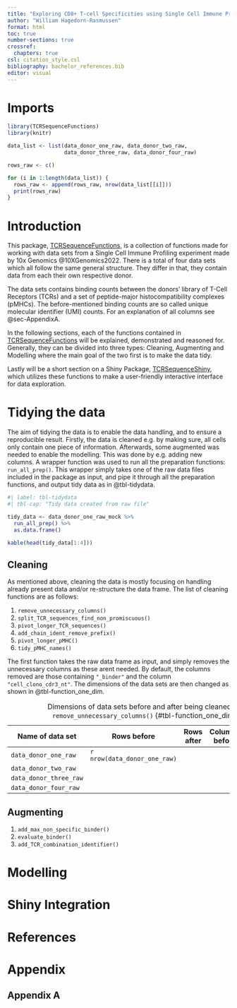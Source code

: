 ```yaml
---
title: "Exploring CD8+ T-cell Specificities using Single Cell Immune Profiling with an Outlook to Reproducible Bio Data Science"
author: "William Hagedorn-Rasmussen"
format: html
toc: true
number-sections: true
crossref:
  chapters: true
csl: citation_style.csl
bibliography: bachelor_references.bib
editor: visual
---
```


# Imports {#sec-Import}

```r
library(TCRSequenceFunctions)
library(knitr)
```

```r
data_list <- list(data_donor_one_raw, data_donor_two_raw,
                  data_donor_three_raw, data_donor_four_raw)

rows_raw <- c()

for (i in 1:length(data_list)) {
  rows_raw <- append(rows_raw, nrow(data_list[[i]])) 
  print(rows_raw)
}
```

# Introduction {#sec-Intro}

This package, [TCRSequenceFunctions](https://github.com/WilliamH-R/TCRSequenceFunctions), is a collection of functions made for working with data sets from a Single Cell Immune Profiling experiment made by 10x Genomics @10XGenomics2022. There is a total of four data sets which all follow the same general structure. They differ in that, they contain data from each their own respective donor.

The data sets contains binding counts between the donors' library of T-Cell Receptors (TCRs) and a set of peptide-major histocompatibility complexes (pMHCs). The before-mentioned binding counts are so called unique molecular identifier (UMI) counts. For an explanation of all columns see @sec-AppendixA.

In the following sections, each of the functions contained in [TCRSequenceFunctions](https://github.com/WilliamH-R/TCRSequenceFunctions) will be explained, demonstrated and reasoned for. Generally, they can be divided into three types: Cleaning, Augmenting and Modelling where the main goal of the two first is to make the data tidy.

Lastly will be a short section on a Shiny Package, [TCRSequenceShiny](https://github.com/WilliamH-R/TCRSequenceShiny), which utilizes these functions to make a user-friendly interactive interface for data exploration.

# Tidying the data {#sec-TidyData}

The aim of tidying the data is to enable the data handling, and to ensure a reproducible result. Firstly, the data is cleaned e.g. by making sure, all cells only contain one piece of information. Afterwards, some augmented was needed to enable the modelling. This was done by e.g. adding new columns. A wrapper function was used to run all the preparation functions: `run_all_prep()`. This wrapper simply takes one of the raw data files included in the package as input, and pipe it through all the preparation functions, and output tidy data as in @tbl-tidydata.

```r
#| label: tbl-tidydata
#| tbl-cap: "Tidy data created from raw file"

tidy_data <- data_donor_one_raw_mock %>% 
  run_all_prep() %>% 
  as.data.frame()

kable(head(tidy_data[1:4]))
```

## Cleaning {#sec-CleaningData}

As mentioned above, cleaning the data is mostly focusing on handling already present data and/or re-structure the data frame. The list of cleaning functions are as follows:

1.  `remove_unnecessary_columns()`
2.  `split_TCR_sequences_find_non_promiscuous()`
3.  `pivot_longer_TCR_sequences()`
4.  `add_chain_ident_remove_prefix()`
5.  `pivot_longer_pMHC()`
6.  `tidy_pMHC_names()`

The first function takes the raw data frame as input, and simply removes the unnecessary columns as these arent needed. By default, the columns removed are those containing `"_binder"` and the column `"cell_clono_cdr3_nt"`. The dimensions of the data sets are then changed as shown in @tbl-function_one_dim.

| Name of data set       | Rows before                  | Rows after | Columns before | Columns after |
|---------------|----------------|--------------|--------------|--------------|
| `data_donor_one_raw`   | `r nrow(data_donor_one_raw)` |            |                |               |
| `data_donor_two_raw`   |                              |            |                |               |
| `data_donor_three_raw` |                              |            |                |               |
| `data_donor_four_raw`  |                              |            |                |               |

: Dimensions of data sets before and after being cleaned by `remove_unnecessary_columns()` {#tbl-function_one_dim}

## Augmenting {#sec-AugmentingData}

1.  `add_max_non_specific_binder()`
2.  `evaluate_binder()`
3.  `add_TCR_combination_identifier()`

# Modelling {#sec-ModelData}

# Shiny Integration {#sec-Shiny}

# References {.unnumbered}

# Appendix {#sec-Appendix}

## Appendix A {#sec-AppendixA}
